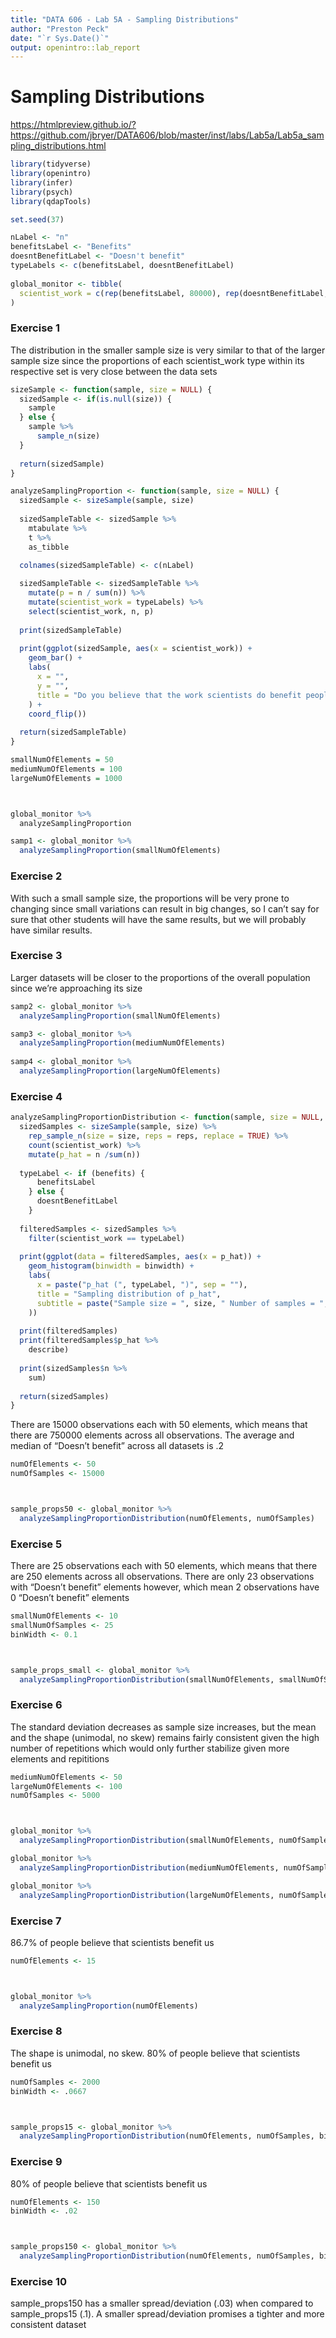 ```yaml
---
title: "DATA 606 - Lab 5A - Sampling Distributions"
author: "Preston Peck"
date: "`r Sys.Date()`"
output: openintro::lab_report
---
```


# Sampling Distributions

<https://htmlpreview.github.io/?https://github.com/jbryer/DATA606/blob/master/inst/labs/Lab5a/Lab5a_sampling_distributions.html>

```r
library(tidyverse)
library(openintro)
library(infer)
library(psych)
library(qdapTools)
```

```r
set.seed(37)

nLabel <- "n"
benefitsLabel <- "Benefits"
doesntBenefitLabel <- "Doesn't benefit"
typeLabels <- c(benefitsLabel, doesntBenefitLabel)
  
global_monitor <- tibble(
  scientist_work = c(rep(benefitsLabel, 80000), rep(doesntBenefitLabel, 20000))
)
```

### Exercise 1
The distribution in the smaller sample size is very similar to that of the larger sample size since the proportions of each scientist_work type within its respective set is very close between the data sets
```r
sizeSample <- function(sample, size = NULL) {
  sizedSample <- if(is.null(size)) {
    sample
  } else {
    sample %>%
      sample_n(size)
  }
  
  return(sizedSample)
}
```

```r
analyzeSamplingProportion <- function(sample, size = NULL) {
  sizedSample <- sizeSample(sample, size)
  
  sizedSampleTable <- sizedSample %>%
    mtabulate %>%
    t %>%
    as_tibble

  colnames(sizedSampleTable) <- c(nLabel)
  
  sizedSampleTable <- sizedSampleTable %>%
    mutate(p = n / sum(n)) %>%
    mutate(scientist_work = typeLabels) %>%
    select(scientist_work, n, p)
    
  print(sizedSampleTable)
  
  print(ggplot(sizedSample, aes(x = scientist_work)) +
    geom_bar() +
    labs(
      x = "",
      y = "",
      title = "Do you believe that the work scientists do benefit people like you?"
    ) +
    coord_flip())
  
  return(sizedSampleTable)
}
```

```r
smallNumOfElements = 50
mediumNumOfElements = 100
largeNumOfElements = 1000



global_monitor %>%
  analyzeSamplingProportion

samp1 <- global_monitor %>%
  analyzeSamplingProportion(smallNumOfElements)
```

### Exercise 2
With such a small sample size, the proportions will be very prone to changing since small variations can result in big changes, so I can't say for sure that other students will have the same results, but we will probably have similar results.

### Exercise 3
Larger datasets will be closer to the proportions of the overall population since we're approaching its size
```r
samp2 <- global_monitor %>%
  analyzeSamplingProportion(smallNumOfElements)

samp3 <- global_monitor %>%
  analyzeSamplingProportion(mediumNumOfElements)
  
samp4 <- global_monitor %>%
  analyzeSamplingProportion(largeNumOfElements)
```

### Exercise 4
```r
analyzeSamplingProportionDistribution <- function(sample, size = NULL, reps = 1, binwidth = .02, benefits = FALSE) {
  sizedSamples <- sizeSample(sample, size) %>%
    rep_sample_n(size = size, reps = reps, replace = TRUE) %>%
    count(scientist_work) %>%
    mutate(p_hat = n /sum(n))
  
  typeLabel <- if (benefits) { 
      benefitsLabel
    } else {
      doesntBenefitLabel
    }
  
  filteredSamples <- sizedSamples %>%
    filter(scientist_work == typeLabel)
  
  print(ggplot(data = filteredSamples, aes(x = p_hat)) +
    geom_histogram(binwidth = binwidth) +
    labs(
      x = paste("p_hat (", typeLabel, ")", sep = ""),
      title = "Sampling distribution of p_hat",
      subtitle = paste("Sample size = ", size, " Number of samples = ", reps, sep = "")
    ))
  
  print(filteredSamples)
  print(filteredSamples$p_hat %>%
    describe)
  
  print(sizedSamples$n %>%
    sum)
  
  return(sizedSamples)
}
```

There are 15000 observations each with 50 elements, which means that there are 750000 elements across all observations. The average and median of "Doesn't benefit" across all datasets is .2
```r
numOfElements <- 50
numOfSamples <- 15000



sample_props50 <- global_monitor %>%
  analyzeSamplingProportionDistribution(numOfElements, numOfSamples)
```

### Exercise 5
There are 25 observations each with 50 elements, which means that there are 250 elements across all observations. There are only 23 observations with "Doesn't benefit" elements however, which mean 2 observations have 0 "Doesn't benefit" elements
```r
smallNumOfElements <- 10
smallNumOfSamples <- 25
binWidth <- 0.1



sample_props_small <- global_monitor %>%
  analyzeSamplingProportionDistribution(smallNumOfElements, smallNumOfSamples, binWidth)
```

### Exercise 6
The standard deviation decreases as sample size increases, but the mean and the shape (unimodal, no skew) remains fairly consistent given the high number of repetitions which would only further stabilize given more elements and repititions
```r
mediumNumOfElements <- 50
largeNumOfElements <- 100
numOfSamples <- 5000



global_monitor %>%
  analyzeSamplingProportionDistribution(smallNumOfElements, numOfSamples, binWidth)

global_monitor %>%
  analyzeSamplingProportionDistribution(mediumNumOfElements, numOfSamples)

global_monitor %>%
  analyzeSamplingProportionDistribution(largeNumOfElements, numOfSamples)
```

### Exercise 7
86.7% of people believe that scientists benefit us
```r
numOfElements <- 15



global_monitor %>%
  analyzeSamplingProportion(numOfElements)
```

### Exercise 8
The shape is unimodal, no skew. 80% of people believe that scientists benefit us
```r
numOfSamples <- 2000
binWidth <- .0667



sample_props15 <- global_monitor %>%
  analyzeSamplingProportionDistribution(numOfElements, numOfSamples, binWidth, TRUE)
```

### Exercise 9
80% of people believe that scientists benefit us
```r
numOfElements <- 150
binWidth <- .02



sample_props150 <- global_monitor %>%
  analyzeSamplingProportionDistribution(numOfElements, numOfSamples, binWidth, TRUE)
```

### Exercise 10
sample_props150 has a smaller spread/deviation (.03) when compared to sample_props15 (.1). A smaller spread/deviation promises a tighter and more consistent dataset